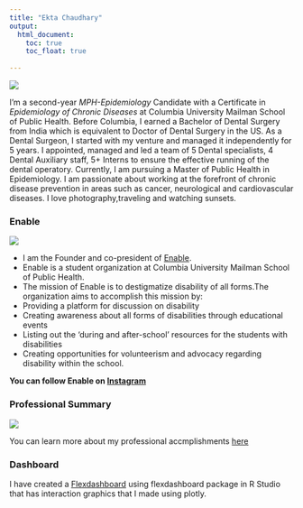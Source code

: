 ```yaml
---
title: "Ekta Chaudhary"
output: 
  html_document:
    toc: true
    toc_float: true
    
---
```

![](Image1.jpeg)

I'm a second-year _MPH-Epidemiology_ Candidate with a Certificate in _Epidemiology of Chronic Diseases_ at Columbia University Mailman School of Public Health. 
Before Columbia, I earned a Bachelor of Dental Surgery from India which is equivalent to Doctor of Dental Surgery in the US. 
As a Dental Surgeon, I started with my venture and managed it independently for 5 years. I appointed, managed and led a team of 5 Dental specialists, 4 Dental Auxiliary staff, 5+ Interns to ensure the effective running of the dental operatory. 
Currently, I am pursuing a Master of Public Health in Epidemiology. 
I am passionate about working at the forefront of chronic disease prevention in areas such as cancer, neurological and cardiovascular diseases.
I love photography,traveling and watching sunsets.


### Enable

![](Enable.jpg)

* I am the Founder and co-president of [Enable](https://mailman-columbia.campuslabs.com/engage/organization/enable).
* Enable is a student organization at Columbia University Mailman School of Public Health.
* The mission of Enable is to destigmatize disability of all forms.The organization aims to accomplish this mission by: 
* Providing a platform for discussion on disability
* Creating awareness about all forms of disabilities through educational events
* Listing out the ‘during and after-school’ resources for the students with disabilities
* Creating opportunities for volunteerism and advocacy regarding disability within the school.

**You can follow Enable on [Instagram](https://www.instagram.com/enable_at_columbia/)**


### Professional Summary

![](Practicum.jpeg)

You can learn more about my professional accmplishments [here](about-me.html)

### Dashboard 

I have created a [Flexdashboard](dashboard.html) using flexdashboard package in R Studio that has interaction graphics that I made using plotly. 

